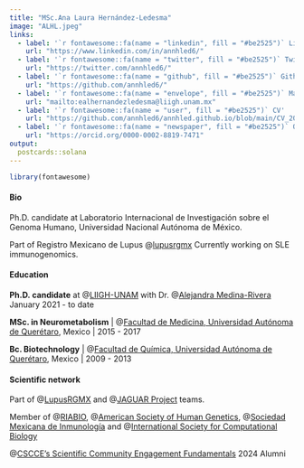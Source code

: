 ```yaml
---
title: "MSc.Ana Laura Hernández-Ledesma"
image: "ALHL.jpeg"
links:
  - label: '`r fontawesome::fa(name = "linkedin", fill = "#be2525")` LinkedIn'
    url: "https://www.linkedin.com/in/annhled6/"
  - label: '`r fontawesome::fa(name = "twitter", fill = "#be2525")` Twitter'
    url: "https://twitter.com/annhled6/"
  - label: '`r fontawesome::fa(name = "github", fill = "#be2525")` Github'
    url: "https://github.com/annhled6/"
  - label: '`r fontawesome::fa(name = "envelope", fill = "#be2525")` Mail'
    url: "mailto:ealhernandezledesma@liigh.unam.mx"
  - label: '`r fontawesome::fa(name = "user", fill = "#be2525")` CV'
    url: "https://github.com/annhled6/annhled.github.io/blob/main/CV_2024.html"
  - label: '`r fontawesome::fa(name = "newspaper", fill = "#be2525")` ORCID'
    url: "https://orcid.org/0000-0002-8819-7471"    
output:
  postcards::solana
---
```


```r
library(fontawesome)
```

#### **Bio** 

Ph.D. candidate at Laboratorio Internacional de Investigación sobre el Genoma Humano, Universidad Nacional Autónoma de México.

Part of Registro Mexicano de Lupus @[lupusrgmx](https://twitter.com/lupusrgmx)
Currently working on SLE immunogenomics.

#### **Education**

**Ph.D. candidate** at @[LIIGH-UNAM](https://twitter.com/LIIGH_UNAM) with Dr. @[Alejandra Medina-Rivera](https://twitter.com/AleMedinaRivera)
January 2021 - to date

**MSc. in  Neurometabolism** | @[Facultad de Medicina, Universidad Autónoma de Querétaro](https://twitter.com/UAQmx), Mexico | 2015 - 2017

**Bc. Biotechnology** | @[Facultad de Química, Universidad Autónoma de Querétaro](https://twitter.com/UAQmx), Mexico | 2009 - 2013

#### **Scientific network**
Part of @[LupusRGMX](https://lupusrgmx.liigh.unam.mx/quienes-somos.html) and @[JAGUAR Project](https://twitter.com/PJaguarLATAM) teams.

Member of 
@[RIABIO](https://twitter.com/RiaBioNet),  @[American Society of Human Genetics](https://x.com/GeneticsSociety), @[Sociedad Mexicana de Inmunología](https://x.com/smi_oficial) and @[International Society for Computational Biology](https://x.com/iscb)

@[CSCCE's Scientific Community Engagement Fundamentals](https://x.com/TheCSCCE) 2024 Alumni

